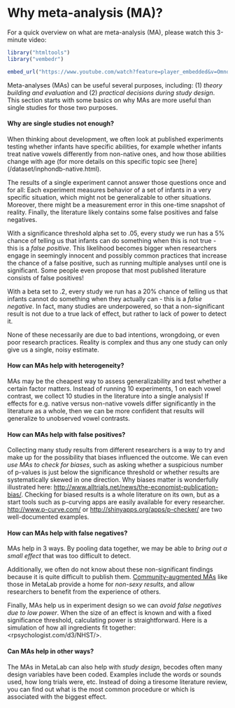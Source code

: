 Why meta-analysis (MA)?
=======================

For a quick overview on what are meta-analysis (MA), please watch this 3-minute video:
```r
library("htmltools")
library("vembedr")
```

```r
embed_url("https://www.youtube.com/watch?feature=player_embedded&v=Omnq13QZ-3c")
```


Meta-analyses (MAs) can be useful several purposes, including: (1) *theory building and evaluation* and (2) *practical decisions during study design*. This section starts with some basics on why MAs are more useful than single studies for those two purposes. 

#### Why are single studies not enough?

When thinking about development, we often look at published experiments  testing whether infants have specific abilities, for example whether infants treat native vowels differently from non-native ones, and how those abilities change with age (for more details on this specific topic see [here] (/dataset/inphondb-native.html). 

The results of a single experiment cannot answer those questions once and for all: Each experiment measures behavior of a set of infants in a very specific situation, which might not be generalizable to other situations. Moreover, there might be a measurement error in this one-time snapshot of reality. Finally, the literature likely contains some false positives and false negatives. 

With a significance threshold alpha set to .05, every study we run has a 5% chance of telling us that infants can do something when this is not true - this is a _false positive_. This likelihood becomes bigger when researchers engage in seemingly innocent and possibly common practices that increase the chance of a false positive, such as running multiple analyses until one is significant. Some people even propose that most published literature consists of false positives!

With a beta set to .2, every study we run has a 20% chance of telling us that infants cannot do something when they actually can - this is a _false negative_. In fact, many studies are underpowered, so that a non-significant result is not due to a true lack of effect, but rather to lack of power to detect it.

None of these necessarily are due to bad intentions, wrongdoing, or even poor research practices. Reality is complex and thus any one study can only give us a single, noisy estimate. 

#### How can MAs help with heterogeneity?
MAs may be the cheapest way to assess generalizability and test whether a certain factor matters. Instead of running 10 experiments, 1 on each vowel contrast, we collect 10 studies in the literature into a single analysis! If effects for e.g. native versus non-native vowels differ significantly in the literature as a whole, then we can be more confident that results will generalize to unobserved vowel contrasts.

#### How can MAs help with false positives?

Collecting many study results from different researchers is a way to try and make up for the possibility that biases influenced the outcome. We can even _use MAs to check for biases_, such as asking whether a suspicious number of p-values is just below the significance threshold or whether results are systematically skewed in one direction. Why biases matter is wonderfully illustrated here: <http://www.alltrials.net/news/the-economist-publication-bias/>. Checking for biased results is a whole literature on its own, but as a start tools such as p-curving apps are easily available for every researcher. <http://www.p-curve.com/> or <http://shinyapps.org/apps/p-checker/> are two well-documented examples.

#### How can MAs help with false negatives? 
MAs help in 3 ways. By pooling data together, we may be able to _bring out a small effect_ that was too difficult to detect. 

Additionally, we often do not know about these non-significant findings because it is quite difficult to publish them. [Community-augmented MAs](https://www.ncbi.nlm.nih.gov/pubmed/26186116) like those in MetaLab provide a home for _non-sexy results_, and allow researchers to benefit from the experience of others.

Finally, MAs help us in experiment design so we can _avoid false negatives due to low power_. When the size of an effect is known and with a fixed significance threshold, calculating power is straightforward. Here is a simulation of how all ingredients fit together: <rpsychologist.com/d3/NHST/>.


#### Can MAs help in other ways?
The MAs in MetaLab can also help with _study design_, becodes often many design variables have been coded. Examples include the words or sounds used, how long trials were, etc. Instead of doing a tiresome literature review, you can find out what is the most common procedure or which is associated with the biggest effect.
